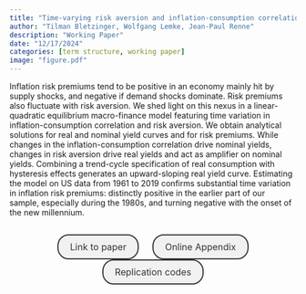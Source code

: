 ```yaml
---
title: "Time-varying risk aversion and inflation-consumption correlation in an equilibrium term structure model"
author: "Tilman Bletzinger, Wolfgang Lemke, Jean-Paul Renne"
description: "Working Paper"
date: "12/17/2024"
categories: [term structure, working paper]
image: "figure.pdf"
---
```


<!-- description: "Affine Term Structure Model that provides non-negative yields and is able to accommodate a short-term rate that stays at the zero lower bound (ZLB) for extended periods of time." -->

<!-- subtitle: -->

<!-- image: "figure.jpeg" -->


Inflation risk premiums tend to be positive in an economy mainly hit by supply shocks, and negative if demand shocks dominate. Risk premiums also fluctuate with risk aversion. We shed light on this nexus in a linear-quadratic equilibrium macro-finance model featuring time variation in inflation-consumption correlation and risk aversion. We obtain analytical solutions for  real and nominal yield curves and for risk premiums. While changes in the inflation-consumption correlation drive nominal yields, changes in risk aversion drive real yields and act as amplifier on nominal yields. Combining a trend-cycle specification of real consumption with hysteresis effects generates an upward-sloping real yield curve. Estimating the model on US data from 1961 to 2019 confirms substantial time variation in inflation risk premiums: distinctly positive in the earlier part of our sample, especially during the 1980s, and turning negative with the onset of the new millennium.



```{=html}
<div  style="margin: 30px; text-align: center;">
<a class="btn btn-primary" href="BLR.pdf" role="button" target="_blank" style="            display: inline-block;
            padding: 10px 20px;
            border: 2px solid #333;
            border-radius: 20px;
            background-color: #f1f1f1;
            text-decoration: none;
            color: #333;
            margin: 0 10px;
            font-size: 16px;">Link to paper</a>
<a class="btn btn-primary" href="OA.pdf" role="button" target="_blank" style="            display: inline-block;
            padding: 10px 20px;
            border: 2px solid #333;
            border-radius: 20px;
            background-color: #f1f1f1;
            text-decoration: none;
            color: #333;
            margin: 0 10px;
            font-size: 16px;">Online Appendix</a>
<a class="btn btn-primary" href="https://github.com/jrenne/Codes_BLR" role="button" target="_blank" style="            display: inline-block;
            padding: 10px 20px;
            border: 2px solid #333;
            border-radius: 20px;
            background-color: #f1f1f1;
            text-decoration: none;
            color: #333;
            margin: 0 10px;
            font-size: 16px;">Replication codes</a>
</div>
```



<!-- In order to have bibtex in place of R code, add in front matter: -->
<!-- format: -->
<!--   html: -->
<!--     code-fold: true -->
<!--     code-summary: "Bibtex" -->

<!-- ```{r essai, eval=FALSE} -->
<!-- article = { -->
<!--   author = {JPR}, -->
<!--   year=2010 -->
<!-- } -->
<!-- ``` -->
